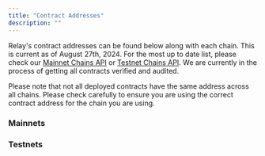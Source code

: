 ```yaml
---
title: "Contract Addresses"
description: ""
---
```



Relay's contract addresses can be found below along with each chain. This is current as of August
27th, 2024. For the most up to date list, please check our [Mainnet Chains API](https://api.relay.link/chains) or [Testnet Chains API](https://api.testnets.relay.link/chains).
We are currently in the process of getting all contracts verified and audited.

<Info>
  Please note that not all deployed contracts have the same address across all
  chains. Please check carefully to ensure you are using the correct contract
  address for the chain you are using.
</Info>

### Mainnets

<Chains id="mainnetChains" env="mainnets" />

### Testnets

<Chains id="testnetChains" env="testnets" />
